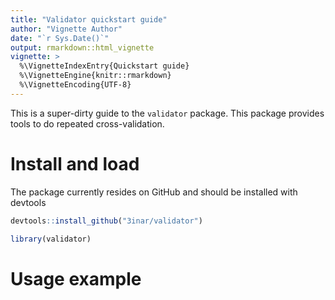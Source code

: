 ```yaml
---
title: "Validator quickstart guide"
author: "Vignette Author"
date: "`r Sys.Date()`"
output: rmarkdown::html_vignette
vignette: >
  %\VignetteIndexEntry{Quickstart guide}
  %\VignetteEngine{knitr::rmarkdown}
  %\VignetteEncoding{UTF-8}
---
```


This is a super-dirty guide to the `validator` package. This package provides
tools to do repeated cross-validation.

# Install and load
The package currently resides on GitHub and should be installed with devtools
```r
devtools::install_github("3inar/validator")

library(validator)
```

# Usage example
```r
```

